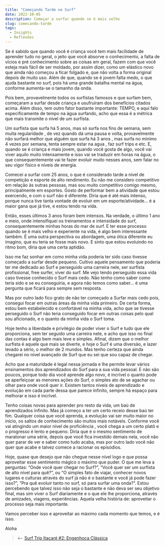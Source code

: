 ```yaml
---
title: "Começando Tarde no Surf"
date: 2022-10-05
description: Começar a surfar quando se é mais velho
slug: comecando-tarde
tags:
  - Insights
  - Reflexões
---
```

Se é sabido que quando você é criança você tem mais facilidade de aprender tudo no geral, o jeito que você absorve o conhecimento, a falta de vícios e pré conhecimento sobre as coisas em geral, fazem com que você esteja mais fácil de ser moldado, por assim dizer, como um elástico novo que ainda não começou a ficar folgado e, que não volta a forma original depois de muito uso. Além de que, quando se é jovem falta medo, o que ajuda bastante no surf, pois há uma grande batalha mental na água, conforme aumenta-se o tamanho da onda.

Pois bem, provavelmente todos os surfistas famosos e que surfam bem, começaram a surfar desde criança e usufruíram dos benefícios citados acima. Além disso, tem outro fator bastante importante: TEMPO, e aqui falo especificamente de tempo na água surfando, acho que essa é a métrica que mais transmite o nível de um surfista. 

Um surfista que surfa há 5 anos, mas só surfa nos fins de semana, sem muita regularidade , de vez quando dá uma pausa e volta, provavelmente não surfará melhor que alguém que surfa há 3 anos , mas surfa no mínimo 4 vezes por semana, tenta sempre estar na agua , faz surf trips e etc. E, quando se é criança e mais jovem, quando você gosta de algo, você vai viver aquilo muito intensamente e isso vai se traduzir em horas na água, o que consequentemente vai te fazer evoluir muito nesses anos, sem falar no seu vigor físico e níveis de energia.

Comecei a surfar com 25 anos, o que é considerado tarde a nível de competição e esporte de alto rendimento. Eu não me considero competitivo em relação às outras pessoas, mas sou muito competitivo comigo mesmo, principalmente em esportes. Gosto de performar bem a atividade que estou exercendo, e com o surf não é diferente. Diria que é até mais intenso, porque nunca tive tanta vontade de evoluir em um esporte/atividade… é a maior gana que já tive, e estou tendo na vida.

Então, esses últimos 3 anos foram bem intensos. Na verdade, o último 1 ano e meio, onde intensifiquei os treinamentos e intensidade do surf, consequentemente minhas horas do mar de surf. E ter esse processo quando se é mais velho e experiente na vida, é algo bem interessante também. É uma outra perspectiva ou abordagem, uma ótica diferente eu imagino, que eu teria se fosse mais novo. E sinto que estou evoluindo no ritmo bom, diria que uma certa aptidão.

Isso me faz sonhar em como minha vida poderia ter sido caso tivesse começado a surfar desde pequeno. Cultivo aquele pensamento que poderia ter me dedicado ao Surf e perseguido uma carreira nele, ser surfista profissional, free surfer, viver do surf. Me vejo tendo perseguido essa vida caso tivesse conhecido o Surf mais cedo. Não tenho como saber como teria sido e se eu conseguiria, e agora não temos como saber… é uma pergunta que ficará para sempre sem resposta.

Mas por outro lado fico grato de não ter começado a Surfar mais cedo pois, consegui focar em outras áreas da minha vida primeiro. De certa forma, estou bem estabelecido e confortável na minha vida, acho que se tivesse perseguido o Surf não teria conseguido focar em outras coisas pelo qual sou aficionado, e o quanto da minha vida o Surf toma.

Hoje tenho a liberdade e privilégio de poder viver o Surf e tudo que ele proporciona, sem ter seguido uma carreira nele, e acho que isso no final das contas é algo bem mais leve e simples. Afinal, dizem que o melhor surfista é aquele que mais se diverte, e hoje o Surf é uma diversão, e lazer levado a sério, o melhor de 2 mundos. Mas tenho certeza que ainda chegarei no nível avançado de Surf que eu sei que sou capaz de chegar. 

Acho que a maturidade é legal nessa jornada e lhe permite levar vários ensinamentos dos aprendizados do Surf para a sua vida pessoal. E não são poucos, porque todo dia você aprende algo novo, é incrível o quanto pode se aperfeiçoar as menores ações do Surf, o simples ato de se agachar ou olhar para onde você quer ir. Existem tantos níveis de aprendizado e evolução em cada parte dessa que parece infinito, sempre há espaço para melhorar e isso é incrível.

Tenho coisas novas para aprender pro resto da vida, um baú de aprendizados infinito. Mas já começo a ter um certo receio desse baú ter fim. Qualquer coisa que você aprenda, a evolução vai ser muito maior no início, os saltos de conhecimento são muitos mais notáveis. Conforme você vai atingindo um maior nível de proficiência , você chega a um certo platô e o progresso é lento e pequeno. Diria que é o mesmo sentimento de maratonar uma série, depois que você fica investido demais nela, você não quer parar de ver e saber como tudo acaba, mas por outro lado você não quer que acabe e talvez comece a racionar os episódios.

Hoje, quase que desejo que não chegue nesse nível logo e que possa aproveitar esse sentimento mágico o máximo que puder. O que me leva a perguntas:  “Onde você quer chegar no Surf?”, “Você quer ser um surfista de alto nível para quê?”, ou “O simples fato de viajar, conhecer novos lugares e culturas através do surf já não é o bastante e você já pode fazer isso?”,  “Pra quê evoluir tanto no surf, só para surfar uma onda?”. Estou percebendo que talvez isso não seja o bastante e não deva ser seu objetivo final, mas sim viver o Surf diariamente e o que ele lhe proporciona, através de amizades, viagens, experiências. Aquela velha história de: aproveitar o processo seja  mais importante.

Vamos perceber isso e aproveitar ao máximo cada momento que temos, e é isso.

Aloha

> ⟵ <a href="https://meusurf.blog/itacare-2">Surf Trip Itacaré #2: Engenhoca Clássica</a>